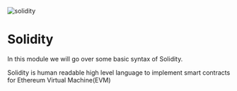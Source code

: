 ![solidity](https://i.imgur.com/z8qkfTW.png)

# Solidity

In this module we will go over some basic syntax of Solidity.

Solidity is human readable high level language to implement smart contracts for Ethereum Virtual Machine(EVM)
